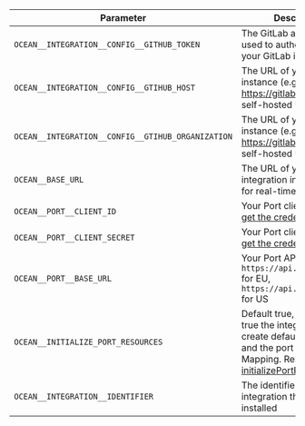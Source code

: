 | Parameter | Description | Example | Required |
| --------- | ----------- | ------- | -------- |
| `OCEAN__INTEGRATION__CONFIG__GITHUB_TOKEN` | The GitLab access token used to authenticate with your GitLab instance | | ❌   |
| `OCEAN__INTEGRATION__CONFIG__GTIHUB_HOST` | The URL of your GitLab instance (e.g., https://gitlab.com or your self-hosted URL) | | ❌  |
| `OCEAN__INTEGRATION__CONFIG__GTIHUB_ORGANIZATION` | The URL of your GitLab instance (e.g., https://gitlab.com or your self-hosted URL) | | ✅ |
| `OCEAN__BASE_URL` | The URL of your GitHub integration instance, used for real-time updates | | ❌ |
| `OCEAN__PORT__CLIENT_ID` | Your Port client ([How to get the credentials](https://docs.port.io/build-your-software-catalog/custom-integration/api/#find-your-port-credentials)) id | | ✅ |
| `OCEAN__PORT__CLIENT_SECRET` | Your Port client ([How to get the credentials](https://docs.port.io/build-your-software-catalog/custom-integration/api/#find-your-port-credentials)) secret | | ✅ |
| `OCEAN__PORT__BASE_URL` | Your Port API URL - `https://api.getport.io` for EU, `https://api.us.getport.io` for US | | ✅ |
| `OCEAN__INITIALIZE_PORT_RESOURCES` | Default true, When set to true the integration will create default blueprints and the port App config Mapping. Read more about [initializePortResources](https://ocean.getport.io/develop-an-integration/integration-configuration/#initializeportresources---initialize-port-resources) | | ❌ |
| `OCEAN__INTEGRATION__IDENTIFIER` | The identifier of the integration that will be installed | | ❌ |
